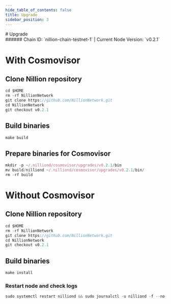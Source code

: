 ```yaml
---
hide_table_of_contents: false
title: Upgrade
sidebar_position: 3
---
```


<div class="h1-with-icon icon-nillion">
# Upgrade
</div>
###### Chain ID: `nillion-chain-testnet-1` | Current Node Version: `v0.2.1`

# With Cosmovisor
## Clone Nillion repository
```js
cd $HOME
rm -rf NillionNetwork
git clone https://github.com/NillionNetwork.git
cd NillionNetwork
git checkout v0.2.1
 ```

## Build binaries
```js
make build
 ```

## Prepare binaries for Cosmovisor
```js
mkdir -p ~/.nilliond/cosmovisor/upgrades/v0.2.1/bin
mv build/nilliond ~/.nilliond/cosmovisor/upgrades/v0.2.1/bin/
rm -rf build
```

# Without Cosmovisor
## Clone Nillion repository
```js
cd $HOME
rm -rf NillionNetwork
git clone https://github.com/NillionNetwork.git
cd NillionNetwork
git checkout v0.2.1
 ```

## Build binaries
```js
make install
 ```

### Restart node and check logs
```js
sudo systemctl restart nilliond && sudo journalctl -u nilliond -f --no-hostname -o cat
```